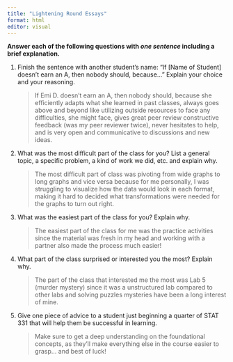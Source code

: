 ```yaml
---
title: "Lightening Round Essays"
format: html
editor: visual
---
```


**Answer each of the following questions with *one sentence* including a brief explanation.**

1.  Finish the sentence with another student’s name: "If \[Name of Student\] doesn’t earn an A, then nobody should, because..." Explain your choice and your reasoning.

    > If Emi D. doesn't earn an A, then nobody should, because she efficiently adapts what she learned in past classes, always goes above and beyond like utilizing outside resources to face any difficulties, she might face, gives great peer review constructive feedback (was my peer reviewer twice), never hesitates to help, and is very open and communicative to discussions and new ideas.

2.  What was the most difficult part of the class for you? List a general topic, a specific problem, a kind of work we did, etc. and explain why.

    > The most difficult part of class was pivoting from wide graphs to long graphs and vice versa because for me personally, I was struggling to visualize how the data would look in each format, making it hard to decided what transformations were needed for the graphs to turn out right.

3.  What was the easiest part of the class for you? Explain why.

    > The easiest part of the class for me was the practice activities since the material was fresh in my head and working with a partner also made the process much easier!

4.  What part of the class surprised or interested you the most? Explain why.

    > The part of the class that interested me the most was Lab 5 (murder mystery) since it was a unstructured lab compared to other labs and solving puzzles mysteries have been a long interest of mine.

5.  Give one piece of advice to a student just beginning a quarter of STAT 331 that will help them be successful in learning.

    > Make sure to get a deep understanding on the foundational concepts, as they'll make everything else in the course easier to grasp... and best of luck!
